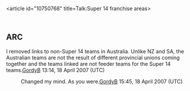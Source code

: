<article id="10750768" title=Talk:Super 14 franchise areas>
	<talkpage id="10750768" title="Talk:Super 14 franchise areas">
==ARC==

I removed links to non-Super 14 teams in Australia. Unlike NZ and SA, the Australian teams are not the result of different provincial unions coming together and the teams linked are not feeder teams for the Super 14 teams.[[User:GordyB|GordyB]] 13:14, 18 April 2007 (UTC)
:Changed my mind. As you were.[[User:GordyB|GordyB]] 15:45, 18 April 2007 (UTC)
	</talkpage>
</article>